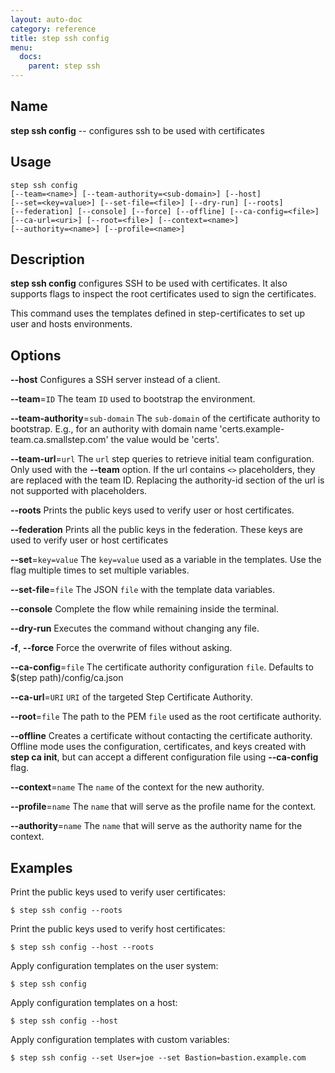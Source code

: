 ```yaml
---
layout: auto-doc
category: reference
title: step ssh config
menu:
  docs:
    parent: step ssh
---
```


## Name
**step ssh config** -- configures ssh to be used with certificates

## Usage

```raw
step ssh config
[--team=<name>] [--team-authority=<sub-domain>] [--host]
[--set=<key=value>] [--set-file=<file>] [--dry-run] [--roots]
[--federation] [--console] [--force] [--offline] [--ca-config=<file>]
[--ca-url=<uri>] [--root=<file>] [--context=<name>]
[--authority=<name>] [--profile=<name>]
```

## Description

**step ssh config** configures SSH to be used with certificates. It also supports
flags to inspect the root certificates used to sign the certificates.

This command uses the templates defined in step-certificates to set up user and
hosts environments.

## Options


**--host**
Configures a SSH server instead of a client.

**--team**=`ID`
The team `ID` used to bootstrap the environment.

**--team-authority**=`sub-domain`
The `sub-domain` of the certificate authority to bootstrap. E.g., for an authority with
domain name 'certs.example-team.ca.smallstep.com' the value would be 'certs'.

**--team-url**=`url`
The `url` step queries to retrieve initial team configuration. Only used with
the **--team** option. If the url contains `<>` placeholders, they are replaced with the team ID.
Replacing the authority-id section of the url is not supported with placeholders.

**--roots**
Prints the public keys used to verify user or host certificates.

**--federation**
Prints all the public keys in the federation. These keys are used to verify
user or host certificates

**--set**=`key=value`
The `key=value` used as a variable in the templates. Use the flag multiple
times to set multiple variables.

**--set-file**=`file`
The JSON `file` with the template data variables.

**--console**
Complete the flow while remaining inside the terminal.

**--dry-run**
Executes the command without changing any file.

**-f**, **--force**
Force the overwrite of files without asking.

**--ca-config**=`file`
The certificate authority configuration `file`. Defaults to
$(step path)/config/ca.json

**--ca-url**=`URI`
`URI` of the targeted Step Certificate Authority.

**--root**=`file`
The path to the PEM `file` used as the root certificate authority.

**--offline**
Creates a certificate without contacting the certificate authority. Offline mode
uses the configuration, certificates, and keys created with **step ca init**,
but can accept a different configuration file using **--ca-config** flag.

**--context**=`name`
The `name` of the context for the new authority.

**--profile**=`name`
The `name` that will serve as the profile name for the context.

**--authority**=`name`
The `name` that will serve as the authority name for the context.

## Examples

Print the public keys used to verify user certificates:
```shell
$ step ssh config --roots
```

Print the public keys used to verify host certificates:
```shell
$ step ssh config --host --roots
```

Apply configuration templates on the user system:
```shell
$ step ssh config
```

Apply configuration templates on a host:
```shell
$ step ssh config --host
```

Apply configuration templates with custom variables:
```shell
$ step ssh config --set User=joe --set Bastion=bastion.example.com
```

